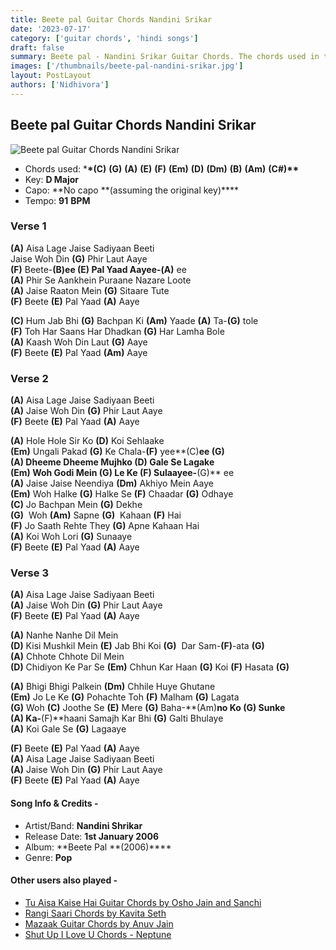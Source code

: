 ```yaml
---
title: Beete pal Guitar Chords Nandini Srikar
date: '2023-07-17'
category: ['guitar chords', 'hindi songs']
draft: false
summary: Beete pal - Nandini Srikar Guitar Chords. The chords used in this song are (C) (G) (A) (E) (F) (Em) (D) (Dm) (B) (Am) (C#) . The key of this song is D.
images: ['/thumbnails/beete-pal-nandini-srikar.jpg']
layout: PostLayout
authors: ['Nidhivora']
---
```


## Beete pal Guitar Chords Nandini Srikar

![Beete pal Guitar Chords Nandini Srikar](/thumbnails/beete-pal-nandini-srikar.jpg)

- Chords used: \***\*(C)** **(G)** **(A)** **(E)** **(F)** **(Em)** **(D)** **(Dm)** **(B)** **(Am)** **(C#)\*\***
- Key: **D Major**
- Capo: **No capo **(assuming the original key)\*\*\*\*
- Tempo: **91** **BPM**

### Verse 1

**(A)** Aisa Lage Jaise Sadiyaan Beeti\
Jaise Woh Din **(G)** Phir Laut Aaye\
**(F)** Beete-**(B)**ee **(E)** Pal Yaad Aayee-**(A)** ee\
**(A)** Phir Se Aankhein Puraane Nazare Loote\
**(A)** Jaise Raaton Mein **(G)** Sitaare Tute\
**(F)** Beete **(E)** Pal Yaad **(A)** Aaye

**(C)** Hum Jab Bhi **(G)** Bachpan Ki **(Am)** Yaade **(A)** Ta-**(G)** tole\
**(F)** Toh Har Saans Har Dhadkan **(G)** Har Lamha Bole\
**(A)** Kaash Woh Din Laut **(G)** Aaye\
**(F)** Beete **(E)** Pal Yaad **(Am)** Aaye

### Verse 2

**(A)** Aisa Lage Jaise Sadiyaan Beeti\
**(A)** Jaise Woh Din **(G)** Phir Laut Aaye\
**(F)** Beete **(E)** Pal Yaad **(A)** Aaye

**(A)** Hole Hole Sir Ko **(D)** Koi Sehlaake\
**(Em)** Ungali Pakad **(G)** Ke Chala-**(F)** yee**(C)**ee **(G)**\
**(A)** Dheeme Dheeme Mujhko **(D)** Gale Se Lagake\
**(Em)** Woh Godi Mein **(G)** Le Ke **(F)** Sulaayee-**(G)** ee\
**(A)** Jaise Jaise Neendiya **(Dm)** Akhiyo Mein Aaye\
**(Em)** Woh Halke **(G)** Halke Se **(F)** Chaadar **(G)** Odhaye\
**(C)** Jo Bachpan Mein **(G)** Dekhe\
**(G)**  Woh **(Am)** Sapne **(G)**  Kahaan **(F)** Hai\
**(F)** Jo Saath Rehte They **(G)** Apne Kahaan Hai\
**(A)** Koi Woh Lori **(G)** Sunaaye\
**(F)** Beete **(E)** Pal Yaad **(A)** Aaye

### Verse 3

**(A)** Aisa Lage Jaise Sadiyaan Beeti\
**(A)** Jaise Woh Din **(G)** Phir Laut Aaye\
**(F)** Beete **(E)** Pal Yaad **(A)** Aaye

**(A)** Nanhe Nanhe Dil Mein\
**(D)** Kisi Mushkil Mein **(E)** Jab Bhi Koi **(G)**  Dar Sam-**(F)**-ata **(G)**\
**(A)** Chhote Chhote Dil Mein\
**(D)** Chidiyon Ke Par Se **(Em)** Chhun Kar Haan **(G)** Koi **(F)** Hasata **(G)**

**(A)** Bhigi Bhigi Palkein **(Dm)** Chhile Huye Ghutane\
**(Em)** Jo Le Ke **(G)** Pohachte Toh **(F)** Malham **(G)** Lagata\
**(G)** Woh **(C)** Joothe Se **(E)** Mere **(G)** Baha-**(Am)**no Ko **(G)** Sunke\
**(A)** Ka-**(F)**haani Samajh Kar Bhi **(G)** Galti Bhulaye\
**(A)** Koi Gale Se **(G)** Lagaaye

**(F)** Beete **(E)** Pal Yaad **(A)** Aaye\
**(A)** Aisa Lage Jaise Sadiyaan Beeti\
**(A)** Jaise Woh Din **(G)** Phir Laut Aaye\
**(F)** Beete **(E)** Pal Yaad **(A)** Aaye

#### Song Info & Credits -

- Artist/Band: **Nandini Shrikar**
- Release Date: **1st January 2006**
- Album: **Beete Pal **(2006)\*\*\*\*
- Genre: **Pop**

#### Other users also played -

- [Tu Aisa Kaise Hai Guitar Chords by Osho Jain and Sanchi](https://www.chordsco.com/chords/tu-aisa-kaise-hai-guitar-chords-by-osho-jain-and-sanchi)
- [Rangi Saari Chords by Kavita Seth](https://www.chordsco.com/chords/rangi-saari-chords-by-kavita-seth)
- [Mazaak Guitar Chords by Anuv Jain](https://www.chordsco.com/chords/mazaak-guitar-chords-by-anuv-jain)
- [Shut Up I Love U Chords - Neptune](https://www.chordsco.com/chords/shut-up-i-love-u-chords-neptune)
